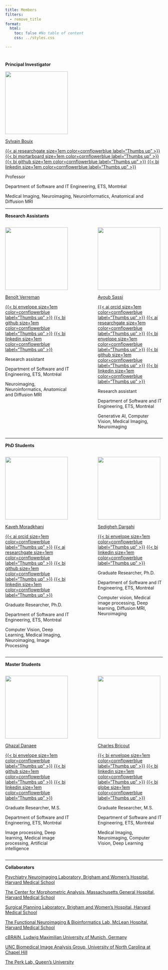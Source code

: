 ```yaml
---
title: Members
filters:
  - remove_title
format:
  html:
    toc: false #No table of content
    css: ../styles.css

---
```


# {.centering .unnumbered .unlisted}

[**Principal Investigator**]{.text-style-1} 

<!-- Lab Director -->
![](../images/people_faces/SB_round.png){width=200}

[Sylvain Bouix](https://sbouix.github.io/){target="_blank"} 

[{{< ai researchgate size=1em color=cornflowerblue label="Thumbs up" >}}](https://www.researchgate.net/profile/Sylvain-Bouix){target="_blank"}
[{{< bi mortarboard size=1em color=cornflowerblue label="Thumbs up" >}}](https://www.etsmtl.ca/recherche/professeurs-chercheurs/sbouix/){target="_blank"} 
[{{< bi github size=1em color=cornflowerblue label="Thumbs up" >}}](https://github.com/sbouix){target="_blank"} 
[{{< bi linkedin size=1em color=cornflowerblue label="Thumbs up" >}}](https://www.linkedin.com/search/results/all/?fetchDeterministicClustersOnly=true&heroEntityKey=urn%3Ali%3Afsd_profile%3AACoAAAE54G0B9SjSTi14XXga3b5V66C7b9BTXFI&keywords=sylvain%20bouix&origin=RICH_QUERY_TYPEAHEAD_HISTORY&position=0&searchId=90ed282e-d341-4c4e-8b36-131ab83ec6ea&sid=nWS){target="_blank"} 

Professor

Department of Software and IT Engineering, ETS, Montréal

Medical Imaging, Neuroimaging, Neuroinformatics, Anatomical and Diffusion MRI

<!--
<img src="../images/people_faces/sylvain_bouix.jpg" style="height: 100%; width: 100%; object-fit: contain" onclick="window.open('https://sbouix.github.io/', 'blank');"/>
-->

----

[**Research Assistants**]{.text-style-1}

:::: {.columns}

::: {.column width="45%"}

![](../images/people_faces/BV_round.png){width=200}

[Benoît Verreman](https://www.linkedin.com/in/benoitverreman/){target="_blank"} 

[{{< bi envelope size=1em color=cornflowerblue label="Thumbs up" >}}](mailto:benoit.verreman@etsmtl.ca){target="_blank"}
[{{< bi github size=1em color=cornflowerblue label="Thumbs up" >}}](https://github.com/bverreman){target="_blank"} 
[{{< bi linkedin size=1em color=cornflowerblue label="Thumbs up" >}}](https://www.linkedin.com/in/benoitverreman/){target="_blank"} 

Research assistant

Department of Software and IT Engineering, ETS, Montréal

Neuroimaging, Neuroinformatics, Anatomical and Diffusion MRI
:::

::: {.column width="10%"}
:::

::: {.column width="45%"}

![](../images/people_faces/no_image.png){width=200}

[Ayoub Sassi](https://www.linkedin.com/in/ayoubsassi){target="_blank"} 

[{{< ai orcid size=1em color=cornflowerblue label="Thumbs up" >}}](https://orcid.org/0009-0004-8107-1296){target="_blank"}
[{{< ai researchgate size=1em color=cornflowerblue label="Thumbs up" >}}](https://www.researchgate.net/profile/Ayoub-Sassi-2){target="_blank"}
[{{< bi envelope size=1em color=cornflowerblue label="Thumbs up" >}}](mailto:ayoub.sassi@etsmtl.ca){target="_blank"}
[{{< bi github size=1em color=cornflowerblue label="Thumbs up" >}}](https://github.com/Ayuobsassi){target="_blank"} 
[{{< bi linkedin size=1em color=cornflowerblue label="Thumbs up" >}}](https://www.linkedin.com/in/ayoubsassi){target="_blank"} 

Research assistant

Department of Software and IT Engineering, ETS, Montréal

Generative AI, Computer Vision, Medical Imaging, Neuroimaging
:::

::::

----

[**PhD Students**]{.text-style-1}

:::: {.columns}

::: {.column width="45%"}
![](../images/people_faces/KM_round.png){width=200}

[Kaveh Moradkhani](https://kaveh-moradkhani.github.io){target="_blank"} 
<!--https://jpswalsh.github.io/academicons/-->

[{{< ai orcid size=1em color=cornflowerblue label="Thumbs up" >}}](https://orcid.org/0009-0002-4372-073X){target="_blank"}
[{{< ai researchgate size=1em color=cornflowerblue label="Thumbs up" >}}](https://www.researchgate.net/profile/Kaveh-Moradkhani){target="_blank"} 
[{{< bi github size=1em color=cornflowerblue label="Thumbs up" >}}](https://github.com/Kaveh-Moradkhani){target="_blank"} 
[{{< bi linkedin size=1em color=cornflowerblue label="Thumbs up" >}}](https://www.linkedin.com/in/kaveh-moradkhani-4667b317b/){target="_blank"} 

Graduate Researcher, Ph.D.

Department of Software and IT Engineering, ETS, Montréal

Computer Vision, Deep Learning,  Medical Imaging, Neuroimaging, Image Processing
:::

::: {.column width="10%"}
:::

::: {.column width="45%"}

![](../images/people_faces/SD_round.png){width=200}


[Sedigheh Dargahi](https://www.linkedin.com/in/sadaf-dargahi/){target="_blank"} 

[{{< bi envelope size=1em color=cornflowerblue label="Thumbs up" >}}](mailto:sedigheh.dargahi.1@ens.etsmtl.ca){target="_blank"} 
[{{< bi linkedin size=1em color=cornflowerblue label="Thumbs up" >}}](https://www.linkedin.com/in/sadaf-dargahi/){target="_blank"} 

Graduate Researcher, Ph.D.

Department of Software and IT Engineering, ETS, Montréal

Computer vision, Medical image processing, Deep learning, Diffusion MRI, Neuroimaging

:::

::::

----

[**Master Students**]{.text-style-1}

:::: {.columns}

::: {.column width="45%"}
![](../images/people_faces/GD_round.png){width=200}

[Ghazal Danaee](https://www.linkedin.com/in/ghazal-danaei-7aa579193?utm_source=share&utm_campaign=share_via&utm_content=profile&utm_medium=android_app){target="_blank"} 

[{{< bi envelope size=1em color=cornflowerblue label="Thumbs up" >}}](mailto:ghazal.danaei99@gmail.com){target="_blank"} 
[{{< bi github size=1em color=cornflowerblue label="Thumbs up" >}}](https://github.com/Ghazal-Danaei){target="_blank"} 
[{{< bi linkedin size=1em color=cornflowerblue label="Thumbs up" >}}](https://www.linkedin.com/in/ghazal-danaei-7aa579193?utm_source=share&utm_campaign=share_via&utm_content=profile&utm_medium=android_app){target="_blank"} 

Graduate Researcher, M.S.

Department of Software and IT Engineering, ETS, Montréal

Image processing, Deep learning, Medical image processing, Artificial intelligence
:::

::: {.column width="10%"}
:::

::: {.column width="45%"}
![](../images/people_faces/CB_round.png){width=200}

[Charles Bricout](https://www.linkedin.com/in/charles-bricout/){target="_blank"} 

[{{< bi envelope size=1em color=cornflowerblue label="Thumbs up" >}}](mailto:bricout.charles@outlook.com){target="_blank"} 
[{{< bi linkedin size=1em color=cornflowerblue label="Thumbs up" >}}](https://www.linkedin.com/in/charles-bricout/){target="_blank"} 
[{{< bi globe size=1em color=cornflowerblue label="Thumbs up" >}}](https://chbricout.github.io/){target="_blank"} 


Graduate Researcher, M.S.

Department of Software and IT Engineering, ETS, Montréal

Medical Imaging, Neuroimaging, Computer Vision, Deep Learning
:::

::::

----

[**Collaborators**]{.text-style-1}

<a href="https://pnl.bwh.harvard.edu/" target="_blank">
Psychiatry Neuroimaging Laboratory, Brigham and Women's Hospital, Harvard Medical School</a><br>

<a href="https://cma.mgh.harvard.edu/" target="_blank">
The Center for Morphometric Analysis,  Massachusetts General Hospital, Harvard Medical School</a>

<a href="https://spl.harvard.edu/" target="_blank">
Surgical Planning Laboratory, Brigham and Women's Hospital, Harvard Medical School</a>

<a href="https://bakerlab.mclean.harvard.edu/" target="_blank">
The Functional Neuroimaging & Bioinformatics Lab, McLean Hospital, Harvard Medical School</a>

<a href="https://pediatric-neuroimaging.de/" target="_blank">
cBRAIN, Ludwig Maximilian University of Munich, Germany</a>

<a href="https://biag.cs.unc.edu/" target="_blank">
UNC Biomedical Image Analysis Group, University of North Carolina at Chapel Hill</a>

<a href="http://perk.cs.queensu.ca/" target="_blank">
The Perk Lab, Queen's University</a>
